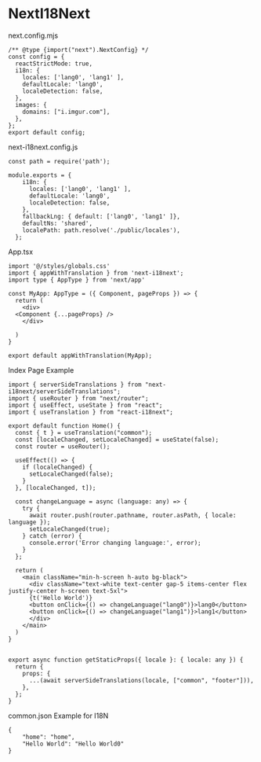 # NextI18Next


next.config.mjs
```
/** @type {import("next").NextConfig} */
const config = {
  reactStrictMode: true,
  i18n: {
    locales: ['lang0', 'lang1' ],
    defaultLocale: 'lang0',
    localeDetection: false,
  },
  images: {
    domains: ["i.imgur.com"],
  },
};
export default config;
```
next-i18next.config.js
```
const path = require('path');

module.exports = {
    i18n: {
      locales: ['lang0', 'lang1' ],
      defaultLocale: 'lang0',
      localeDetection: false,
    },
    fallbackLng: { default: ['lang0', 'lang1' ]},
    defaultNs: 'shared',
    localePath: path.resolve('./public/locales'),
  };
```
App.tsx
```
import '@/styles/globals.css'
import { appWithTranslation } from 'next-i18next';
import type { AppType } from 'next/app'

const MyApp: AppType = ({ Component, pageProps }) => {
  return (
    <div>
  <Component {...pageProps} />
    </div>

  )
}

export default appWithTranslation(MyApp);
```
Index Page Example
```
import { serverSideTranslations } from "next-i18next/serverSideTranslations";
import { useRouter } from "next/router";
import { useEffect, useState } from "react";
import { useTranslation } from "react-i18next";

export default function Home() {
  const { t } = useTranslation("common");
  const [localeChanged, setLocaleChanged] = useState(false);
  const router = useRouter();

  useEffect(() => {
    if (localeChanged) {    
      setLocaleChanged(false);
    }
  }, [localeChanged, t]);

  const changeLanguage = async (language: any) => {
    try {
      await router.push(router.pathname, router.asPath, { locale: language });
      setLocaleChanged(true);
    } catch (error) {
      console.error('Error changing language:', error);
    }
  };

  return (
    <main className="min-h-screen h-auto bg-black">
      <div className="text-white text-center gap-5 items-center flex justify-center h-screen text-5xl">
      {t('Hello World')}
      <button onClick={() => changeLanguage("lang0")}>lang0</button>
      <button onClick={() => changeLanguage("lang1")}>lang1</button>
      </div>
    </main>
  )
}


export async function getStaticProps({ locale }: { locale: any }) {
  return {
    props: {
      ...(await serverSideTranslations(locale, ["common", "footer"])),
    },
  };
}
```
common.json Example for I18N
```
{
    "home": "home",
    "Hello World": "Hello World0"      
}  
```